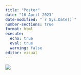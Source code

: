 ```yaml
---
title: "Poster"
date: "16 April 2023"
date-modified: "`r Sys.Date()`"
number-sections: true
format: html
execute: 
  echo: true
  eval: true
  warning: false
editor: visual
---
```


![](images/Hospital%20Playlist.jpg){fig-align="center"}
